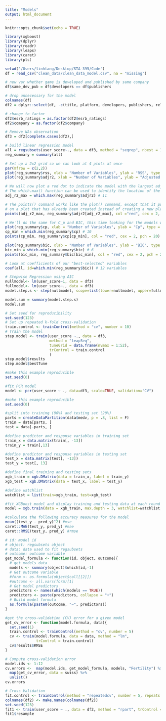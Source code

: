 ```yaml
---
title: "Models"
output: html_document
---
```


```r
knitr::opts_chunk$set(echo = TRUE)
```

```r
library(xgboost)
library(dplyr)
library(readr)
library(leaps)
library(caret)
library(pls)
```

```r
setwd('/Users/linhtang/Desktop/STA-395/Code')
df = read_csv("clean_data/clean_data_model.csv", na = "missing")

# new var whether game is developed and published by same company
df$same_dev_pub = df$developers == df$publishers

# drop unnecessary for the model
colnames(df)
df2 = dplyr::select(df, -c(title, platform, developers, publishers, release_date, esrb_descs))

# change to factor
df2$esrb_ratings = as.factor(df2$esrb_ratings)
df2$company = as.factor(df2$company)

# Remove NAs observation
df3 = df2[complete.cases(df2),]
```

```r
# build linear regression model
all = regsubsets(user_score~., data = df3, method = "seqrep", nbest = 1, nvmax = 15)
reg_summary = summary(all)

# Set up a 2x2 grid so we can look at 4 plots at once
par(mfrow = c(2,2))
plot(reg_summary$rss, xlab = "Number of Variables", ylab = "RSS", type = "l")
plot(reg_summary$adjr2, xlab = "Number of Variables", ylab = "Adjusted RSq", type = "l")

# We will now plot a red dot to indicate the model with the largest adjusted R^2 statistic.
# The which.max() function can be used to identify the location of the maximum point of a vector
adj_r2_max = which.max(reg_summary$adjr2) # 11

# The points() command works like the plot() command, except that it puts points 
# on a plot that has already been created instead of creating a new plot
points(adj_r2_max, reg_summary$adjr2[adj_r2_max], col ="red", cex = 2, pch = 20)

# We'll do the same for C_p and BIC, this time looking for the models with the SMALLEST statistic
plot(reg_summary$cp, xlab = "Number of Variables", ylab = "Cp", type = "l")
cp_min = which.min(reg_summary$cp) # 10
points(cp_min, reg_summary$cp[cp_min], col = "red", cex = 2, pch = 20)

plot(reg_summary$bic, xlab = "Number of Variables", ylab = "BIC", type = "l")
bic_min = which.min(reg_summary$bic) # 6
points(bic_min, reg_summary$bic[bic_min], col = "red", cex = 2, pch = 20)

# Look at coefficients of our "best-selected" variables
coef(all, id=which.min(reg_summary$bic)) # 12 variables
```

```r
# Stepwise Regression using AIC
nullmodel<- lm(user_score~1, data = df3)
fullmodel<- lm(user_score~., data = df3)
model.step.s <- step(nullmodel, scope=list(lower=nullmodel, upper=fullmodel), direction='both')

model.sum = summary(model.step.s)
model.sum
```

```r
# Set seed for reproducibility
set.seed(123)
# Set up repeated k-fold cross-validation
train.control <- trainControl(method = "cv", number = 10)
# Train the model
step.model <- train(user_score ~., data = df3,
                    method = "leapSeq", 
                    tuneGrid = data.frame(nvmax = 1:52),
                    trControl = train.control
                    )
step.model$results
step.model$bestTune
```


```r
#make this example reproducible
set.seed(0)

#fit PCR model
model <- pcr(user_score ~ ., data=df3, scale=TRUE, validation="CV")
```


```r
#make this example reproducible
set.seed(0)

#split into training (80%) and testing set (20%)
parts = createDataPartition(data$medv, p = .8, list = F)
train = data[parts, ]
test = data[-parts, ]

#define predictor and response variables in training set
train_x = data.matrix(train[, -13])
train_y = train[,13]

#define predictor and response variables in testing set
test_x = data.matrix(test[, -13])
test_y = test[, 13]

#define final training and testing sets
xgb_train = xgb.DMatrix(data = train_x, label = train_y)
xgb_test = xgb.DMatrix(data = test_x, label = test_y)

#define watchlist
watchlist = list(train=xgb_train, test=xgb_test)

#fit XGBoost model and display training and testing data at each round
model = xgb.train(data = xgb_train, max.depth = 3, watchlist=watchlist, nrounds = 100)

#calculate the following accuracy measures for the model
mean((test_y - pred_y)^2) #mse
caret::MAE(test_y, pred_y) #mae
caret::RMSE(test_y, pred_y) #rmse
```

```r
# id: model id
# object: regsubsets object
# data: data used to fit regsubsets
# outcome: outcome variable
get_model_formula <- function(id, object, outcome){
  # get models data
  models <- summary(object)$which[id,-1]
  # Get outcome variable
  #form <- as.formula(object$call[[2]])
  #outcome <- all.vars(form)[1]
  # Get model predictors
  predictors <- names(which(models == TRUE))
  predictors <- paste(predictors, collapse = "+")
  # Build model formula
  as.formula(paste0(outcome, "~", predictors))
}

#get the cross-validation (CV) error for a given model
get_cv_error <- function(model.formula, data){
  set.seed(1)
  train.control <- trainControl(method = "cv", number = 5)
  cv <- train(model.formula, data = data, method = "lm",
              trControl = train.control)
  cv$results$RMSE
}

# Compute cross-validation error
model.ids <- 1:12
cv.errors <-  map(model.ids, get_model_formula, models, "Fertility") %>%
  map(get_cv_error, data = swiss) %>%
  unlist()
cv.errors

# Cross Validation
fit.control <- trainControl(method = "repeatedcv", number = 5, repeats = 10)
colnames(df2) <- make.names(colnames(df2))
set.seed(123)  
fit1 <- train(user_score ~ ., data = df2, method = "rpart", trControl = fit.control, na.action = na.pass)
fit1$resample
```